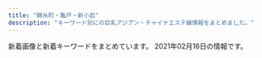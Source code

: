 ```yaml
---
title: "錦糸町・亀戸・新小岩"
description: "キーワード別にの巨乳アジアン・チャイナエステ嬢情報をまとめました。"
---
```


新着画像と新着キーワードをまとめています。
2021年02月16日の情報です。

<DmmAffiliateIns />
<KeywordTable
  shops={
    [
    {
        "station": "JR\u4e80\u6238\u99c5\u6771\u53e3",
        "url": "http://miyabi-aroma.xyz/",
        "name": "\u685c",
        "img_links": [
            "http://miyabi-aroma.xyz/images/nav/nav-job.jpg",
            "http://miyabi-aroma.xyz/images/staff/3/kiki.jpg",
            "http://miyabi-aroma.xyz/images/staff/3/ami2.jpg",
            "http://miyabi-aroma.xyz/images/3/2.jpg",
            "http://miyabi-aroma.xyz/images/staff/3/yaya2.jpg",
            "http://miyabi-aroma.xyz/images/shishu/se1.jpg",
            "http://miyabi-aroma.xyz/images/staff/3/rina2.jpg",
            "http://miyabi-aroma.xyz/images/nav/nav-sys.jpg",
            "http://miyabi-aroma.xyz/images/staff/3/rina.jpg",
            "http://miyabi-aroma.xyz/images/index-rose_07.png",
            "http://miyabi-aroma.xyz/images/staff/3/ami.jpg",
            "http://miyabi-aroma.xyz/images/nav/nav-info.jpg",
            "http://miyabi-aroma.xyz/images/index-rose_13.png",
            "http://miyabi-aroma.xyz/images/index-rose_09.png",
            "http://miyabi-aroma.xyz/images/shishu/se2.jpg",
            "http://miyabi-aroma.xyz/images/index-rose_02.png",
            "http://miyabi-aroma.xyz/images/index-rose_04.png",
            "http://miyabi-aroma.xyz/images/staff/3/miya.jpg",
            "http://miyabi-aroma.xyz/images/nav/nav-staff.jpg",
            "http://miyabi-aroma.xyz/images/staff/3/yami.jpg",
            "http://miyabi-aroma.xyz/images/staff/3/kiki2.jpg",
            "http://miyabi-aroma.xyz/images/staff/3/miya2.jpg",
            "http://miyabi-aroma.xyz/images/11.png",
            "http://miyabi-aroma.xyz/images/1801706901.jpg",
            "http://miyabi-aroma.xyz/images/3/1.jpg",
            "http://miyabi-aroma.xyz/images/staff/3/yaya1.jpg"
        ],
        "keywords": {
            "C": 7
        }
    },
    {
        "url": "http://biwert.xyz/",
        "img_links": [
            "http://biwert.xyz/uploads/201003/1-2010031G3421X.jpg",
            "http://biwert.xyz/uploads/201003/1-2010031G432629.jpg",
            "http://biwert.xyz/templets/default/picture/head.jpg",
            "http://biwert.xyz/uploads/201006/1-2010061F032C0.jpg",
            "http://biwert.xyz/templets/default/picture/interior_t.jpg",
            "http://biwert.xyz/uploads/allimg/180620/1-1P620101640O8.png",
            "http://biwert.xyz/templets/default/picture/news.jpg",
            "http://biwert.xyz/uploads/201003/1-2010031G35C32.jpg",
            "http://biwert.xyz/uploads/180620/1-1P62010193X63.jpg",
            "http://biwert.xyz/uploads/201006/1-2010061A941445.jpg",
            "http://biwert.xyz/uploads/180620/1-1P62010154K00.png",
            "http://biwert.xyz/uploads/201007/1-20100G4464b26.jpg",
            "http://biwert.xyz/images/1-1P621101232H4.png",
            "http://biwert.xyz/uploads/180620/1-1P620101629244.png",
            "http://biwert.xyz/templets/default/picture/staff_t.jpg",
            "http://biwert.xyz/uploads/201003/1-2010031G415110.jpg",
            "http://biwert.xyz/uploads/allimg/180620/1-1P6201013133b.jpg",
            "http://biwert.xyz/uploads/201109/1-201109141105216.jpg",
            "http://biwert.xyz/templets/default/picture/rec1.png"
        ],
        "keywords": {
            "G": 9,
            "E": 18
        },
        "name": "\u4e00\u6642",
        "station": "JR\u5c0f\u5ca9\u99c5\u5317\u53e3"
    },
    {
        "name": "\u685c\u82b1",
        "img_links": [
            "http://yukinosakura.tyo.cm/images/room4.jpg",
            "http://yukinosakura.tyo.cm/images/room2.jpg",
            "http://yukinosakura.a2.webnavi.work/upload/sites/72/2020/04/2020040708052434.jpg",
            "http://yukinosakura.tyo.cm/images/s_shedule.jpg",
            "http://yukinosakura.tyo.cm/images/room1.jpg",
            "http://yukinosakura.tyo.cm/images/mobile.jpg",
            "http://yukinosakura.a2.webnavi.work/upload/sites/72/2020/04/2020040708052353.jpg",
            "http://yukinosakura.a2.webnavi.work/upload/sites/72/2020/04/2020040708052118.jpg",
            "http://yukinosakura.tyo.cm/images/room3.jpg",
            "http://yukinosakura.tyo.cm/images/s_staff.jpg",
            "http://yukinosakura.tyo.cm/images/top.jpg",
            "http://yukinosakura.a2.webnavi.work/upload/sites/72/2020/04/2020040708052241.jpg",
            "http://yukinosakura.a2.webnavi.work/upload/sites/72/2020/04/2020040708052456.jpg",
            "http://yukinosakura.tyo.cm/images/s_news.jpg"
        ],
        "keywords": {
            "83": 6,
            "C": 18,
            "86": 12,
            "85": 12,
            "D": 24
        },
        "station": "JR\u4e80\u6238\u99c5\u5317\u53e3",
        "url": "http://yukinosakura.tyo.cm/"
    },
    {
        "station": "JR\u9326\u7cf8\u753a\u99c5\u5317\u53e3",
        "url": "http://k-yorocobi.com/",
        "name": "\u3088\u308d\u3053\u3073",
        "keywords": {},
        "img_links": [
            "http://k-yorocobi.com/images/bar-interior.png",
            "http://k-yorocobi.com/images/c-top.png",
            "http://k-yorocobi.com/images/bar-pickup.png",
            "http://k-yorocobi.com/images/b-movie.png",
            "http://k-yorocobi.com/pic/pic1.jpg",
            "http://k-yorocobi.com/images/b-tel.png",
            "http://k-yorocobi.com/staff/s-tika.jpg",
            "http://k-yorocobi.com/images/c-staff.png",
            "http://k-yorocobi.com/staff/s-emi.jpg",
            "http://k-yorocobi.com/pic/pic4.jpg",
            "http://k-yorocobi.com/images/b-awaawa.png",
            "http://k-yorocobi.com/pic/pic3.jpg",
            "http://k-yorocobi.com/images/b-mobile.png",
            "http://k-yorocobi.com/images/bar-cam.png",
            "http://k-yorocobi.com/images/c-interior.png",
            "http://k-yorocobi.com/images/bar-news.png",
            "http://k-yorocobi.com/staff/s-rina.jpg",
            "http://k-yorocobi.com/images/bill.jpg",
            "http://k-yorocobi.com/images/bar-staff.png",
            "http://k-yorocobi.com/images/footer.png",
            "http://k-yorocobi.com/staff/s-yuyu.jpg",
            "http://k-yorocobi.com/pic/pic2.jpg"
        ]
    },
    {
        "name": "\u604b",
        "keywords": {
            "C": 7,
            "86": 1,
            "89": 1,
            "85": 3
        },
        "img_links": [
            "http://es-koibito.work/_src/18546847/img20180614190233601852.jpg",
            "http://es-koibito.work/_src/18546594/shift.jpg",
            "http://es-koibito.work/_src/18546575/wechatimg2726.jpg",
            "http://es-koibito.work/_src/37016944/wechatimg2726.jpg",
            "http://mosaic.heteml.jp/es-koibito.work/2.jpg",
            "http://mosaic.heteml.jp/es-koibito.work/3.jpg",
            "http://es-koibito.work/_src/18546585/sign.png",
            "http://es-koibito.work/_src/37017017/wechatimg2746.jpg",
            "http://es-koibito.work/_src/37018722/img20191113104249545960.jpg",
            "http://es-koibito.work/_src/18546604/staff12.jpg",
            "http://mosaic.heteml.jp/es-koibito.work/1.jpg",
            "http://mosaic.heteml.jp/es-koibito.work/5.jpg",
            "http://es-koibito.work/_src/18546853/mobile.png",
            "http://es-koibito.work/_src/18546543/sign.png",
            "http://es-koibito.work/_src/18546607/wechatimg2727.jpg",
            "http://es-koibito.work/_src/18546559/sign.png",
            "http://es-koibito.work/_src/18546567/sign.png",
            "http://es-koibito.work/_src/18546542/sign.png",
            "http://es-koibito.work/_src/18546593/shift.jpg",
            "http://es-koibito.work/_src/37889091/wechatimg2727.jpg",
            "http://es-koibito.work/_src/18546610/wechatimg5037.jpg",
            "http://es-koibito.work/_src/18546596/shift.jpg",
            "http://es-koibito.work/_src/37889089/wechatimg2746.jpg",
            "http://es-koibito.work/_src/47079081/7261563932146_.pic_hd.jpg",
            "http://mosaic.heteml.jp/es-koibito.work/4.jpg",
            "http://es-koibito.work/_src/47079082/wechatimg62.jpg",
            "http://es-koibito.work/_src/18546597/sign.png",
            "http://es-koibito.work/_src/47079079/7271563932147_.pic_hd.jpg",
            "http://es-koibito.work/_src/47079080/7281563932147_.pic_hd.jpg",
            "http://es-koibito.work/_src/18546552/staff12.jpg",
            "http://es-koibito.work/_src/18546595/shift.jpg",
            "http://es-koibito.work/_src/18546577/sign.png",
            "http://es-koibito.work/_src/47079078/7251563932146_.pic_hd.jpg"
        ],
        "url": "http://es-koibito.work/",
        "station": "JR\u9326\u7cf8\u753a\u99c5\u5357\u53e3"
    },
    {
        "img_links": [
            "https://kameido-massage.com/icon/twitter.png",
            "https://kameido-massage.com/room/room-l4.jpg",
            "https://kameido-massage.com/button/staff.png",
            "https://kameido-massage.com/2020/07/17/mika-s1.jpg",
            "https://kameido-massage.com/icon/yelp.png",
            "https://kameido-massage.com/images/footer-l.png",
            "https://kameido-massage.com/menu/staff.png",
            "https://kameido-massage.com/images/main-sp.jpg",
            "https://kameido-massage.com/room/room-l6.jpg",
            "https://kameido-massage.com/images/footer-r.png",
            "https://kameido-massage.com/2019/11/10/erika-s1.jpg",
            "https://kameido-massage.com/staff/nana-l1.jpg",
            "https://kameido-massage.com/2019/11/02/yuka-s1.jpg",
            "https://kameido-massage.com/staff/mimi-l1.jpg",
            "https://kameido-massage.com/staff/mirei-s1.jpg",
            "https://kameido-massage.com/images/clear.png",
            "https://kameido-massage.com/room/room-l2.jpg",
            "https://kameido-massage.com/room/room-l3.jpg",
            "https://kameido-massage.com/staff/yuka-s1.jpg",
            "https://kameido-massage.com/images/flower.png",
            "https://kameido-massage.com/button/blog.png",
            "https://kameido-massage.com/images/top2.jpg",
            "https://kameido-massage.com/staff/yuka-l1.jpg",
            "https://kameido-massage.com/icon/line.png",
            "https://kameido-massage.com/images/qrcode.png",
            "https://kameido-massage.com/staff/yuki-s1.jpg",
            "https://kameido-massage.com/menu/home.png",
            "https://kameido-massage.com/2019/10/29/yuri-s1.jpg",
            "https://kameido-massage.com/images/main-small.jpg",
            "https://kameido-massage.com/menu/blog.png",
            "https://kameido-massage.com/icon/facebook.png",
            "https://kameido-massage.com/images/top3.jpg",
            "https://kameido-massage.com/menu/info.png",
            "https://kameido-massage.com/staff/erika-l1.jpg",
            "https://kameido-massage.com/staff/erika-s1.jpg",
            "https://scdn.line-apps.com/n/line_add_friends/btn/ja.png",
            "https://kameido-massage.com/images/top1.jpg",
            "https://kameido-massage.com/staff/nana-s1.jpg",
            "https://kameido-massage.com/staff/mimi-s1.jpg",
            "https://kameido-massage.com/link/mens-esthe.png",
            "https://kameido-massage.com/staff/yuki-l1.jpg",
            "https://kameido-massage.com/room/room-l5.jpg",
            "https://kameido-massage.com/images/main-top.jpg",
            "https://kameido-massage.com/images/header3.png",
            "https://kameido-massage.com/2019/12/25/mika-s1.jpg",
            "https://kameido-massage.com/button/home.png",
            "https://kameido-massage.com/2020/05/15/kazumi-s1.jpg",
            "https://kameido-massage.com/2020/03/28/nana-s1.jpg",
            "https://kameido-massage.com/room/room-l1.jpg"
        ],
        "station": "JR\u4e80\u6238\u99c5\u5317\u53e3",
        "url": "https://kameido-massage.com/",
        "keywords": {},
        "name": "\u842c\u751f\u697c"
    },
    {
        "name": "\u7652\u3057\u306e\u6cc9",
        "keywords": {
            "\u30bb\u30af\u30b7\u30fc": 2
        },
        "img_links": [
            "https://iyashinoizumi.com/wp-content/uploads/2019/06/opening-e1560089346906-1024x314.png",
            "https://iyashinoizumi.com/wp-content/uploads/5AA02D30-2C43-42C1-BE02-48E5A5C27E91.jpeg",
            "https://iyashinoizumi.com/wp-content/uploads/7208DC4D-6E47-49CE-B1C0-3607E54E114B.jpeg",
            "https://iyashinoizumi.com/wp-content/uploads/2019/06/momoko1.jpg",
            "https://iyashinoizumi.com/wp-content/uploads/2019/06/2DD3549C-F937-441D-B0E3-E26520ACFABD-e1559410733851.jpeg",
            "https://iyashinoizumi.com/wp-content/uploads/0731EF09-7405-4B36-8468-B17A307EB894.jpeg",
            "https://iyashinoizumi.com/wp-content/uploads/0731EF09-7405-4B36-8468-B17A307EB894-e1579436226478.jpeg",
            "https://iyashinoizumi.com/wp-content/uploads/5AA02D30-2C43-42C1-BE02-48E5A5C27E91-226x300.jpeg",
            "https://iyashinoizumi.com/wp-content/uploads/9B89E764-B754-425D-A9AC-BB5566FA6AC4-270x300.jpeg",
            "https://iyashinoizumi.com/wp-content/uploads/0731EF09-7405-4B36-8468-B17A307EB894-197x300.jpeg",
            "https://iyashinoizumi.com/wp-content/uploads/2019/06/50CD669B-0FFA-4734-B898-EB3D53E95C21.jpeg",
            "https://iyashinoizumi.com/wp-content/uploads/2019/06/43D6BE9C-43F6-45C2-95E5-E775CE725D67.jpeg",
            "https://iyashinoizumi.com/wp-content/uploads/rin.jpg",
            "https://iyashinoizumi.com/wp-content/uploads/2019/06/5293C707-270F-4802-8168-1493DA07DDAE.jpeg",
            "https://iyashinoizumi.com/wp-content/uploads/2019/06/001.jpg",
            "https://iyashinoizumi.com/wp-content/uploads/7208DC4D-6E47-49CE-B1C0-3607E54E114B-210x300.jpeg",
            "https://iyashinoizumi.com/wp-content/uploads/9B89E764-B754-425D-A9AC-BB5566FA6AC4.jpeg"
        ],
        "station": "JR\u9326\u7cf8\u753a\u99c5\u5317\u53e3",
        "url": "https://iyashinoizumi.com/"
    },
    {
        "name": "\u7652\u3057\u306e\u68ee",
        "url": "http://iyasimori.jpest.net/",
        "keywords": {},
        "station": "\u9752\u7825\u99c5",
        "img_links": [
            "http://iyasimori.jpest.net/uploads//sites/37/2021/01/g5-150x150.jpg",
            "http://iyasimori.jpest.net/uploads//sites/37/2021/01/g5.jpg",
            "http://iyasimori.jpest.net/uploads//sites/37/2021/01/bj_03.jpg",
            "http://iyasimori.jpest.net/uploads//sites/37/2021/01/top.jpg",
            "http://iyasimori.jpest.net/uploads//sites/37/2021/01/g2-2-150x150.jpg",
            "http://iyasimori.jpest.net/uploads//sites/37/2021/01/a2.jpg",
            "http://iyasimori.jpest.net/uploads//sites/37/2021/01/tite-staff.jpg",
            "http://iyasimori.jpest.net/uploads//sites/37/2021/01/g1-3-150x150.jpg",
            "http://iyasimori.jpest.net/uploads//sites/37/2021/01/g4-150x150.jpg",
            "http://iyasimori.jpest.net/uploads//sites/37/2021/01/g2-2.jpg",
            "http://iyasimori.jpest.net/uploads//sites/37/2021/01/g4.jpg",
            "http://iyasimori.jpest.net/uploads//sites/37/2021/01/r5.jpg",
            "http://iyasimori.jpest.net/uploads//sites/37/2021/01/r3-1.jpg",
            "http://iyasimori.jpest.net/uploads//sites/37/2021/01/a.jpg",
            "http://iyasimori.jpest.net/uploads//sites/37/2021/01/r4-1.jpg",
            "http://iyasimori.jpest.net/uploads//sites/37/2021/01/r6.jpg",
            "http://iyasimori.jpest.net/uploads//sites/37/2021/01/g1-3.jpg",
            "http://iyasimori.jpest.net/uploads//sites/37/2021/01/mobile.png",
            "http://iyasimori.jpest.net/uploads//sites/37/2021/01/g3-2-150x150.jpg",
            "http://iyasimori.jpest.net/uploads//sites/37/2021/01/g3-2.jpg",
            "http://iyasimori.jpest.net/uploads//sites/37/2021/01/news01.png",
            "http://iyasimori.jpest.net/uploads//sites/37/2021/01/news03.png"
        ]
    },
    {
        "img_links": [
            "http://kinshicho-es.xyz/images/g41.jpg",
            "http://kinshicho-es.xyz/images/news-tit1.jpg",
            "http://kinshicho-es.xyz/images/b2.jpg",
            "http://kinshicho-es.xyz/images/left1_2_02.jpg",
            "http://kinshicho-es.xyz/images/g0.jpg",
            "http://kinshicho-es.xyz/images/r4.jpg",
            "http://kinshicho-es.xyz/images/g51.jpg",
            "http://kinshicho-es.xyz/images/r2.jpg",
            "http://kinshicho-es.xyz/images/b1.jpg",
            "http://kinshicho-es.xyz/images/r3.jpg",
            "http://kinshicho-es.xyz/images/g5.jpg",
            "http://kinshicho-es.xyz/images/g3.jpg",
            "http://kinshicho-es.xyz/images/g2.jpg",
            "http://kinshicho-es.xyz/images/r1.jpg",
            "http://kinshicho-es.xyz/images/top.jpg",
            "http://kinshicho-es.xyz/images/kanban.jpg",
            "http://kinshicho-es.xyz/images/top1.jpg"
        ],
        "keywords": {
            "C": 7
        },
        "name": "\u30b9\u30de\u30a4\u30eb",
        "url": "http://kinshicho-es.xyz/",
        "station": "JR\u9326\u7cf8\u753a\u99c5\u5317\u53e3"
    },
    {
        "station": "\u68ee\u4e0b\u99c5A4\u53e3",
        "img_links": [
            "http://ipidiw.com/relaxnomori/user_data/00000019.jpg",
            "http://ipidiw.com/relaxnomori/user_data/00000018.jpg",
            "http://ipidiw.com/relaxnomori/images/rem.jpg",
            "http://ipidiw.com/relaxnomori/images/news.jpg",
            "http://ipidiw.com/relaxnomori/images/mobile.jpg",
            "http://ipidiw.com/relaxnomori/images/interior.png",
            "http://ipidiw.com/relaxnomori/user_data/00000020.jpg",
            "http://ipidiw.com/relaxnomori/images/tp.png",
            "http://ipidiw.com/relaxnomori/images/interior_t.jpg",
            "http://ipidiw.com/relaxnomori/user_data/00000017.jpg",
            "http://ipidiw.com/relaxnomori/images/tt.jpg",
            "http://ipidiw.com/relaxnomori/images/staff_t.jpg"
        ],
        "name": "\u30ea\u30e9\u30c3\u30af\u30b9\u306e\u68ee",
        "url": "http://ipidiw.com/relaxnomori/",
        "keywords": {
            "93": 1,
            "90": 2,
            "86": 1
        }
    },
    {
        "img_links": [
            "http://nanaesute.pw/images/flash.jpg",
            "http://nanaesute.pw/images/top_bn1.jpg",
            "http://nanaesute.pw/images/top.png",
            "http://nanaesute.pw/images/g1.jpg",
            "http://nanaesute.pw/images/side3.png",
            "http://nanaesute.pw/images/g3.jpg",
            "http://nanaesute.pw/images/top_bn2.jpg",
            "http://nanaesute.pw/images/flash1.jpg"
        ],
        "url": "http://nanaesute.pw/",
        "name": "\u306a\u306a",
        "station": "JR\u9326\u7cf8\u753a\u99c5",
        "keywords": {
            "C": 7
        }
    },
    {
        "url": "http://www.es-royal.click/",
        "station": "\u4eac\u6210\u7acb\u77f3\u99c5\u5317\u53e3",
        "keywords": {},
        "name": "\u5e78\u305b",
        "img_links": [
            "http://www.es-royal.click/images/main_footer.jpg",
            "http://www.es-royal.click/images/int2.png",
            "http://www.es-royal.click/images/s1.png",
            "http://www.es-royal.click/images/news.png",
            "http://www.es-royal.click/images/mobile.jpg",
            "http://www.es-royal.click/images/sys1.png",
            "http://www.es-royal.click/img/emi1.jpg",
            "http://www.es-royal.click/images/1.jpg",
            "http://www.es-royal.click/img/miyuki1.jpg",
            "http://www.es-royal.click/images/int1.png",
            "http://www.es-royal.click/images/7.jpg",
            "http://www.es-royal.click/images/8.jpg",
            "http://www.es-royal.click/images/staff_t.jpg",
            "http://www.es-royal.click/img/mimi1.jpg",
            "http://www.es-royal.click/images/b3.jpg",
            "http://www.es-royal.click/images/head.jpg",
            "http://www.es-royal.click/images/9.jpg",
            "http://www.es-royal.click/images/ta.jpg",
            "http://www.es-royal.click/images/5.jpg",
            "http://www.es-royal.click/images/interior_t.jpg",
            "http://www.es-royal.click/img/ego1.jpg",
            "http://www.es-royal.click/img/aya1.jpg",
            "http://www.es-royal.click/images/6.jpg",
            "http://www.es-royal.click/images/b1.jpg",
            "http://www.es-royal.click/img/momo1.jpg",
            "http://www.es-royal.click/img/momo2.jpg",
            "http://www.es-royal.click/images/4.jpg",
            "http://www.es-royal.click/images/b2.jpg",
            "http://www.es-royal.click/images/main_top.jpg",
            "http://www.es-royal.click/img/nana1.jpg"
        ]
    },
    {
        "station": "JR\u5c0f\u5ca9\u99c5\u5357\u53e3",
        "keywords": {
            "\u30bb\u30af\u30b7\u30fc": 1,
            "C": 13
        },
        "name": "\u30d1\u30bf\u30e4",
        "url": "http://thaipataya.chm.jp/",
        "img_links": [
            "https://chm.jp/domains1/thaipataya/myimg/imgcom37839_sp.jpg",
            "https://chm.jp/domains1/thaipataya/myimg/imgcom37656_sp.jpg",
            "https://chm.jp/domains1/thaipataya/myimg/imgcom37669_sp.jpg",
            "https://chm.jp/domains1/thaipataya/myimg/imgcom36580_sp.jpg",
            "https://chm.jp/domains1/thaipataya/myimg/imgcom37662_sp.png",
            "https://chm.jp/domains1/thaipataya/myimg/imgcom37667_sp.png",
            "https://chm.jp/domains1/thaipataya/myimg/imgcom37727_sp.png",
            "https://chm.jp/domains1/thaipataya/myimg/imgcom37067_sp.png",
            "https://chm.jp/domains1/thaipataya/myimg/imgcom37833_sp.jpg",
            "https://chm.jp/domains1/thaipataya/myimg/imgcom36635_sp.jpg",
            "https://chm.jp/domains1/thaipataya/myimg/imgcom37653_sp.jpg",
            "https://chm.jp/domains1/thaipataya/myimg/imgcom37913_sp.jpg",
            "https://chm.jp/domains1/thaipataya/myimg/imgcom36579_sp.jpg",
            "https://chm.jp/domains1/thaipataya/myimg/imgcom37177_sp.png",
            "https://chm.jp/domains1/thaipataya/myimg/imgcom36581_sp.jpg",
            "https://chm.jp/domains1/thaipataya/myimg/imgcom37740_sp.png",
            "https://chm.jp/domains1/thaipataya/myimg/imgcom37068_sp.png",
            "https://chm.jp/domains1/thaipataya/myimg/imgcom37734_sp.png",
            "https://chm.jp/domains1/thaipataya/myimg/imgcom37736_sp.png",
            "https://chm.jp/domains1/thaipataya/myimg/imgcom36566_sp.png",
            "https://chm.jp/domains1/thaipataya/myimg/imgcom37172_sp.png",
            "https://chm.jp/domains1/thaipataya/myimg/imgcom36565_sp.jpg",
            "https://chm.jp/domains1/thaipataya/myimg/imgcom37664_sp.png",
            "https://chm.jp/domains1/thaipataya/myimg/imgcom37659_sp.png",
            "https://chm.jp/domains1/thaipataya/myimg/imgcom37914_sp.jpg",
            "https://chm.jp/domains1/thaipataya/myimg/imgcom37661_sp.png",
            "https://chm.jp/domains1/thaipataya/myimg/imgcom36636_sp.jpg",
            "https://chm.jp/domains1/thaipataya/myimg/imgcom37737_sp.png",
            "https://chm.jp/domains1/thaipataya/myimg/imgcom37660_sp.png",
            "https://chm.jp/domains1/thaipataya/myimg/imgcom37834_sp.jpg",
            "https://chm.jp/domains1/thaipataya/myimg/imgcom37789_sp.png",
            "https://chm.jp/domains1/thaipataya/myimg/imgcom36578_sp.jpg",
            "https://chm.jp/domains1/thaipataya/myimg/imgcom36567_sp.jpg",
            "https://chm.jp/domains1/thaipataya/myimg/imgcom37739_sp.png",
            "https://chm.jp/domains1/thaipataya/myimg/imgcom37915_sp.jpg",
            "https://chm.jp/domains1/thaipataya/myimg/imgcom37725_sp.png",
            "https://chm.jp/domains1/thaipataya/myimg/imgcom36605_sp.jpg",
            "https://chm.jp/domains1/thaipataya/myimg/imgcom36614_sp.jpg",
            "https://chm.jp/domains1/thaipataya/myimg/imgcom37733_sp.png",
            "https://chm.jp/domains1/thaipataya/myimg/imgcom36618_sp.png",
            "https://chm.jp/domains1/thaipataya/myimg/imgcom37356_sp.jpg",
            "https://chm.jp/domains1/thaipataya/myimg/imgcom37654_sp.jpg",
            "https://chm.jp/domains1/thaipataya/myimg/imgcom37360_sp.jpg",
            "https://chm.jp/domains1/thaipataya/myimg/imgcom37359_sp.jpg",
            "https://chm.jp/domains1/thaipataya/myimg/imgcom37668_sp.png",
            "https://chm.jp/domains1/thaipataya/myimg/imgcom37657_sp.jpg",
            "https://chm.jp/domains1/thaipataya/myimg/imgcom36577_sp.jpg",
            "https://chm.jp/domains1/thaipataya/myimg/imgcom37732_sp.png",
            "https://chm.jp/domains1/thaipataya/myimg/imgcom37362_sp.png",
            "https://chm.jp/domains1/thaipataya/myimg/imgcom37729_sp.png",
            "https://chm.jp/domains1/thaipataya/myimg/imgcom37916_sp.jpg",
            "https://chm.jp/sozai/0_4999/bn122_sp.png",
            "https://chm.jp/domains1/thaipataya/myimg/imgcom36582_sp.jpg",
            "https://chm.jp/domains1/thaipataya/myimg/imgcom36615_sp.png",
            "https://chm.jp/domains1/thaipataya/myimg/imgcom37731_sp.png",
            "https://chm.jp/domains1/thaipataya/myimg/imgcom37357_sp.jpg",
            "https://chm.jp/domains1/thaipataya/myimg/imgcom37840_sp.jpg",
            "https://chm.jp/domains1/thaipataya/myimg/imgcom37355_sp.jpg",
            "https://chm.jp/domains1/thaipataya/myimg/imgcom37728_sp.png",
            "https://chm.jp/domains1/thaipataya/myimg/imgcom37841_sp.jpg",
            "https://chm.jp/domains1/thaipataya/myimg/imgcom37710_sp.jpg",
            "https://chm.jp/domains1/thaipataya/myimg/imgcom37726_sp.png",
            "https://chm.jp/sozai/0_4999/bn112_sp.png",
            "https://chm.jp/domains1/thaipataya/myimg/imgcom36606_sp.jpg",
            "https://chm.jp/domains1/thaipataya/myimg/imgcom36607_sp.jpg",
            "https://chm.jp/domains1/thaipataya/myimg/imgcom37361_sp.png",
            "https://chm.jp/domains1/thaipataya/myimg/imgcom36613_sp.jpg",
            "https://chm.jp/domains1/thaipataya/myimg/imgcom37663_sp.jpg",
            "https://chm.jp/domains1/thaipataya/myimg/imgcom37358_sp.jpg",
            "https://chm.jp/domains1/thaipataya/myimg/slideimg36562_sp.jpg",
            "https://chm.jp/domains1/thaipataya/myimg/slideimg36560_sp.jpg",
            "https://chm.jp/domains1/thaipataya/myimg/imgcom37738_sp.png",
            "https://chm.jp/domains1/thaipataya/myimg/slideimg36561_sp.jpg",
            "http://chm.jp/img/linebutton_82x20.png",
            "https://chm.jp/domains1/thaipataya/myimg/imgcom37174_sp.png",
            "https://chm.jp/domains1/thaipataya/myimg/imgcom36634_sp.jpg",
            "https://chm.jp/domains1/thaipataya/myimg/imgcom36604_sp.jpg",
            "https://chm.jp/domains1/thaipataya/myimg/imgcom37666_sp.jpg",
            "https://chm.jp/domains1/thaipataya/myimg/imgcom37658_sp.png",
            "https://chm.jp/domains1/thaipataya/myimg/imgcom37730_sp.png",
            "https://chm.jp/domains1/thaipataya/myimg/imgcom37655_sp.jpg",
            "https://chm.jp/domains1/thaipataya/myimg/imgcom36619_sp.jpg",
            "https://chm.jp/domains1/thaipataya/myimg/imgcom36603_sp.png",
            "https://chm.jp/domains1/thaipataya/myimg/imgcom37665_sp.jpg",
            "https://chm.jp/domains1/thaipataya/myimg/imgcom36633_sp.jpg"
        ]
    },
    {
        "name": "\u604b\u4eba",
        "img_links": [
            "http://kameido.info/images/1.jpg",
            "http://kameido.info/images/r1.jpg",
            "http://kameido.info/images/r2.jpg",
            "http://kameido.info/images/r3.jpg",
            "http://kameido.info/images/r4.jpg",
            "http://kameido.info/images/5.jpg",
            "http://kameido.info/images/g0.jpg",
            "http://kameido.info/images/new1.jpg",
            "http://kameido.info/images/top.jpg",
            "http://kameido.info/images/6.jpg",
            "http://kameido.info/images/4.jpg",
            "http://kameido.info/images/mobile.png",
            "http://kameido.info/images/2.jpg",
            "http://kameido.info/images/3.jpg"
        ],
        "keywords": {
            "C": 15
        },
        "url": "http://kameido.info/",
        "station": "JR\u4e80\u6238\u99c5\u5317\u53e3"
    },
    {
        "station": "JR\u4e80\u6238\u99c5\u6771\u53e3",
        "name": "Mirage\uff5e\u30df\u30e9\u30fc\u30b8\u30e5\uff5e",
        "url": "http://mirage.sweet-relaxation.com/",
        "img_links": [
            "http://mirage.sweet-relaxation.com/img/cast/olive-02.jpg",
            "http://mirage.sweet-relaxation.com/img/cast/nanar-02.jpg",
            "http://mirage.sweet-relaxation.com/img/cast/eri-02.jpg",
            "http://mirage.sweet-relaxation.com/img/cast/yaya-03.jpg",
            "http://mirage.sweet-relaxation.com/img/interior/corridor-1.jpg",
            "http://mirage.sweet-relaxation.com/img/cast/ran-02.jpg",
            "http://mirage.sweet-relaxation.com/img/cast/eri-01.jpg",
            "http://mirage.sweet-relaxation.com/img/cast/yumi-02.jpg",
            "http://mirage.sweet-relaxation.com/img/cast/olive-01.jpg",
            "http://mirage.sweet-relaxation.com/img/cast/nina-02.jpg",
            "http://mirage.sweet-relaxation.com/img/cast/nanar-01.jpg",
            "http://mirage.sweet-relaxation.com/img/cast/yaya-02.jpg",
            "http://mirage.sweet-relaxation.com/img/cast/miya-02.jpg",
            "http://mirage.sweet-relaxation.com/img/cast/key-02.jpg",
            "http://mirage.sweet-relaxation.com/img/cast/yumi-01.jpg",
            "http://mirage.sweet-relaxation.com/img/cast/nina-03.jpg",
            "http://mirage.sweet-relaxation.com/img/cast/ran-03.jpg",
            "http://mirage.sweet-relaxation.com/img/cast/key-03.jpg",
            "http://mirage.sweet-relaxation.com/img/cast/ran-01.jpg",
            "http://mirage.sweet-relaxation.com/img/cast/key-01.jpg",
            "http://mirage.sweet-relaxation.com/img/cast/olive-03.jpg",
            "http://mirage.sweet-relaxation.com/img/cast/nanar-03.jpg",
            "http://mirage.sweet-relaxation.com/img/cast/eri-03.jpg",
            "http://mirage.sweet-relaxation.com/img/cast/miya-01.jpg",
            "http://mirage.sweet-relaxation.com/img/cast/nina-01.jpg",
            "http://mirage.sweet-relaxation.com/img/cast/yaya-01.jpg",
            "http://mirage.sweet-relaxation.com/img/cast/yumi-03.jpg",
            "http://mirage.sweet-relaxation.com/img/cast/miya-03.jpg"
        ],
        "keywords": {}
    },
    {
        "station": "JR\u5c0f\u5ca9\u99c5\u5317\u53e3",
        "img_links": [
            "http://aria.tokyo-relaxtime.asia/img/cast/miki-02.jpg",
            "http://aria.tokyo-relaxtime.asia/img/interior/lobby-1.jpg",
            "http://aria.tokyo-relaxtime.asia/img/cast/miki-01.jpg",
            "http://aria.tokyo-relaxtime.asia/img/cast/miki-04.jpg",
            "http://aria.tokyo-relaxtime.asia/img/cast/coco-01.jpg",
            "http://aria.tokyo-relaxtime.asia/img/slick/st-5.jpg",
            "http://aria.tokyo-relaxtime.asia/img/cast/risa-02.jpg",
            "http://aria.tokyo-relaxtime.asia/img/cast/apple-01.jpg",
            "http://aria.tokyo-relaxtime.asia/img/cast/coco-02.jpg",
            "http://aria.tokyo-relaxtime.asia/img/cast/aya-04.jpg",
            "http://aria.tokyo-relaxtime.asia/img/cast/aya-02.jpg",
            "http://aria.tokyo-relaxtime.asia/img/cast/aya-03.jpg",
            "http://aria.tokyo-relaxtime.asia/img/cast/yaya-04.jpg",
            "http://aria.tokyo-relaxtime.asia/img/cast/rina-02.jpg",
            "http://aria.tokyo-relaxtime.asia/img/cast/yuri-01.jpg",
            "http://aria.tokyo-relaxtime.asia/img/cast/aya-01.jpg",
            "http://aria.tokyo-relaxtime.asia/img/cast/rina-03.jpg",
            "http://aria.tokyo-relaxtime.asia/img/slick/st-3.jpg",
            "http://aria.tokyo-relaxtime.asia/img/interior/corridor-1.jpg",
            "http://aria.tokyo-relaxtime.asia/img/cast/yaya-01.jpg",
            "http://aria.tokyo-relaxtime.asia/img/cast/nana-01.jpg",
            "http://aria.tokyo-relaxtime.asia/img/slick/st-4.jpg",
            "http://aria.tokyo-relaxtime.asia/img/slick/st-1.jpg",
            "http://aria.tokyo-relaxtime.asia/img/cast/yumi-01.jpg",
            "http://aria.tokyo-relaxtime.asia/img/cast/yaya-03.jpg",
            "http://aria.tokyo-relaxtime.asia/img/cast/yuri-04.jpg",
            "http://aria.tokyo-relaxtime.asia/img/cast/apple-04.jpg",
            "http://aria.tokyo-relaxtime.asia/img/slick/st-2.jpg",
            "http://aria.tokyo-relaxtime.asia/img/cast/risa-01.jpg",
            "http://aria.tokyo-relaxtime.asia/img/cast/yumi-02.jpg",
            "http://aria.tokyo-relaxtime.asia/img/cast/apple-02.jpg",
            "http://aria.tokyo-relaxtime.asia/img/cast/rina-04.jpg",
            "http://aria.tokyo-relaxtime.asia/img/cast/nana-03.jpg",
            "http://aria.tokyo-relaxtime.asia/img/cast/yumi-04.jpg",
            "http://aria.tokyo-relaxtime.asia/img/cast/coco-04.jpg",
            "http://aria.tokyo-relaxtime.asia/img/cast/aki-04.jpg",
            "http://aria.tokyo-relaxtime.asia/img/cast/risa-03.jpg",
            "http://aria.tokyo-relaxtime.asia/img/cast/aki-03.jpg",
            "http://aria.tokyo-relaxtime.asia/img/cast/risa-04.jpg",
            "http://aria.tokyo-relaxtime.asia/img/cast/aki-01.jpg",
            "http://aria.tokyo-relaxtime.asia/img/cast/yaya-02.jpg",
            "http://aria.tokyo-relaxtime.asia/img/cast/coco-03.jpg",
            "http://aria.tokyo-relaxtime.asia/img/cast/yuri-03.jpg",
            "http://aria.tokyo-relaxtime.asia/img/cast/yumi-03.jpg",
            "http://aria.tokyo-relaxtime.asia/img/cast/nana-02.jpg",
            "http://aria.tokyo-relaxtime.asia/img/cast/nana-04.jpg",
            "http://aria.tokyo-relaxtime.asia/img/cast/apple-03.jpg",
            "http://aria.tokyo-relaxtime.asia/img/cast/rina-01.jpg",
            "http://aria.tokyo-relaxtime.asia/img/cast/aki-02.jpg",
            "http://aria.tokyo-relaxtime.asia/img/cast/miki-03.jpg"
        ],
        "url": "http://aria.tokyo-relaxtime.asia/",
        "keywords": {},
        "name": "Aria\uff5e\u30a2\u30ea\u30a2\uff5e"
    },
    {
        "name": "Cherry",
        "img_links": [
            "http://dccompanyqoo10.cafe24.com/tiffany/images/common/header.png",
            "http://dccompanyqoo10.cafe24.com/tiffany/images/store/store.png",
            "http://dccompanyqoo10.cafe24.com/tiffany/images/top/store_bg.png"
        ],
        "url": "http://cherry-esthe.com/",
        "station": "JR\u9326\u7cf8\u753a\u99c5\u5357\u53e3",
        "keywords": {}
    },
    {
        "keywords": {
            "H": 2,
            "85": 4,
            "86": 2,
            "89": 6,
            "C": 12,
            "84": 2,
            "98": 2,
            "D": 4
        },
        "img_links": [
            "http://www.o-miyabi.com/images/upload/thumb/6fceb6aef71115ac.jpg",
            "http://www.o-miyabi.com/images/movie_09.jpg",
            "http://www.o-miyabi.com/s/images/iphone.png",
            "http://www.o-miyabi.com/s/images/slider/1.jpg",
            "http://www.o-miyabi.com/s/image/nav_top.png",
            "http://www.o-miyabi.com/s/images/service_01.png",
            "http://www.o-miyabi.com/images/index_02.jpg",
            "http://www.o-miyabi.com/girl/01.jpg",
            "http://www.o-miyabi.com/s/images/tel.png",
            "http://www.o-miyabi.com/images/upload/thumb/e12bb065f2380463.jpg",
            "http://www.o-miyabi.com/images/upload/thumb/928147996b3538a2.jpg",
            "http://www.o-miyabi.com/images/upload/thumb/301c9a35b11a384f.jpg",
            "http://www.o-miyabi.com/images/rec.jpg",
            "http://www.o-miyabi.com/s/uploads/04.jpg",
            "http://www.o-miyabi.com/images/index_05.jpg",
            "http://www.o-miyabi.com/images/index_01.jpg",
            "http://www.o-miyabi.com/images/index_09.jpg",
            "http://www.o-miyabi.com/s/images/slider/next.png",
            "http://www.o-miyabi.com/s/uploads/06.jpg",
            "http://www.o-miyabi.com/s/images/service_03.png",
            "http://www.o-miyabi.com/images/index_04.jpg",
            "http://www.o-miyabi.com/images/index_07.jpg",
            "http://www.o-miyabi.com/images/info_02.jpg",
            "http://www.o-miyabi.com/images/index_10.jpg",
            "http://www.o-miyabi.com/s/image/nav_cast.png",
            "http://www.o-miyabi.com/images/rec_09.jpg",
            "http://www.o-miyabi.com/s/images/slider/prev.png",
            "http://www.o-miyabi.com/s/images/okubokomachi.jpg",
            "http://www.o-miyabi.com/images/index_03.jpg",
            "http://www.o-miyabi.com/s/images/t2.jpg",
            "http://www.o-miyabi.com/s/uploads/03.jpg",
            "http://www.o-miyabi.com/s/image/nav_topics.png",
            "http://www.o-miyabi.com/images/upload/thumb/1a8371be7358f1df.jpg",
            "http://www.o-miyabi.com/s/images/slider/3.jpg",
            "http://www.o-miyabi.com/s/uploads/07.jpg",
            "http://www.o-miyabi.com/s/images/top_2.jpg",
            "http://www.o-miyabi.com/s/images/service_07.png",
            "http://www.o-miyabi.com/s/image/nav_manga.png",
            "http://www.o-miyabi.com/images/info_09.jpg",
            "http://www.o-miyabi.com/s/images/t1.jpg",
            "http://www.o-miyabi.com/images/upload/thumb/04d21d82d11bc049.jpg",
            "http://www.o-miyabi.com/images/upload/thumb/db15ea2226867103.jpg",
            "http://www.o-miyabi.com/images/upload/thumb/51d074f8f9cdb905.jpg",
            "http://www.o-miyabi.com/s/image/nav_sys.png",
            "http://www.o-miyabi.com/images/info.jpg",
            "http://www.o-miyabi.com/images/index_18.jpg",
            "http://www.o-miyabi.com/s/images/t3.jpg",
            "http://www.o-miyabi.com/images/upload/thumb/7713de024ddc43e7.jpg",
            "http://www.o-miyabi.com/s/uploads/08.jpg",
            "http://www.o-miyabi.com/images/index_06.jpg",
            "http://www.o-miyabi.com/images/index_13.jpg",
            "http://www.o-miyabi.com/images/index_19.jpg",
            "http://www.o-miyabi.com/images/upload/thumb/72ffa1fb925d394b.jpg",
            "http://www.o-miyabi.com/images/upload/thumb/57af63e7ff71466b.jpg",
            "http://www.o-miyabi.com/images/upload/thumb/0dc07af1006255fa.jpg",
            "http://www.o-miyabi.com/s/image/nav_hotel.png",
            "http://www.o-miyabi.com/images/staff_09.jpg",
            "http://www.o-miyabi.com/s/images/pc.png",
            "http://www.o-miyabi.com/s/images/slider/2.jpg",
            "http://www.o-miyabi.com/s/uploads/02.jpg",
            "http://www.o-miyabi.com/images/index_16.jpg",
            "http://www.o-miyabi.com/images/upload/thumb/0981f77ac0a1e07f.jpg",
            "http://www.o-miyabi.com/images/index_14.jpg",
            "http://www.o-miyabi.com/s/uploads/01.jpg",
            "http://www.o-miyabi.com/images/upload/thumb/6d7987cae648e809.jpg"
        ],
        "url": "http://www.o-miyabi.com/",
        "name": "\u96c5\u82b3",
        "station": "JR\u65b0\u5c0f\u5ca9\u99c5\u5357\u53e3"
    },
    {
        "name": "\u3082\u307f\u3058",
        "station": "JR\u65b0\u5c0f\u5ca9\u99c5\u5317\u53e3",
        "img_links": [
            "http://momiji.me-es.com/girl/011.jpg",
            "http://momiji.me-es.com/girl/05.jpg",
            "http://momiji.me-es.com/girl/019.jpg",
            "http://momiji.me-es.com/images/info.png",
            "http://momiji.me-es.com/images/01.jpg",
            "http://momiji.me-es.com/girl/016.jpg",
            "http://momiji.me-es.com/girl/014.jpg",
            "http://momiji.me-es.com/images/index_05.jpg",
            "http://momiji.me-es.com/girl/02.jpg",
            "http://momiji.me-es.com/girl/010.jpg",
            "http://momiji.me-es.com/images/assecc.jpg",
            "http://momiji.me-es.com/girl/08.jpg",
            "http://momiji.me-es.com/girl/07.jpg",
            "http://momiji.me-es.com/girl/010a.jpg",
            "http://momiji.me-es.com/images/index_07.jpg",
            "http://momiji.me-es.com/girl/01.jpg",
            "http://momiji.me-es.com/images/index_01.jpg",
            "http://momiji.me-es.com/images/index_08.jpg",
            "http://momiji.me-es.com/images/index_06.jpg",
            "http://momiji.me-es.com/girl/07a.jpg",
            "http://momiji.me-es.com/images/index_13.jpg",
            "http://momiji.me-es.com/girl/018.jpg",
            "http://momiji.me-es.com/girl/06.jpg",
            "http://momiji.me-es.com/images/index_09.jpg",
            "http://momiji.me-es.com/girl/012.jpg",
            "http://momiji.me-es.com/images/info.jpg",
            "http://momiji.me-es.com/girl/015a.jpg",
            "http://momiji.me-es.com/girl/014a.jpg",
            "http://momiji.me-es.com/images/index_03.jpg",
            "http://momiji.me-es.com/girl/017.jpg",
            "http://momiji.me-es.com/images/index_04.jpg",
            "http://momiji.me-es.com/girl/04.jpg",
            "http://momiji.me-es.com/images/index_14.jpg",
            "http://momiji.me-es.com/images/staff.png",
            "http://momiji.me-es.com/girl/015.jpg",
            "http://momiji.me-es.com/images/index_12.jpg",
            "http://momiji.me-es.com/girl/016a.jpg",
            "http://momiji.me-es.com/girl/08a.jpg",
            "http://momiji.me-es.com/girl/05a.jpg",
            "http://momiji.me-es.com/girl/00.jpg",
            "http://momiji.me-es.com/girl/06a.jpg",
            "http://momiji.me-es.com/girl/03.jpg",
            "http://momiji.me-es.com/girl/011a.jpg",
            "http://momiji.me-es.com/girl/013.jpg",
            "http://momiji.me-es.com/girl/09.jpg",
            "http://momiji.me-es.com/images/02.jpg"
        ],
        "keywords": {
            "86": 6,
            "89": 10,
            "87": 6,
            "C": 6,
            "84": 2,
            "90": 2,
            "E": 8,
            "D": 10,
            "88": 6,
            "85": 4,
            "83": 2
        },
        "url": "http://momiji.me-es.com/"
    },
    {
        "name": "\u5343\u693f",
        "station": "JR\u4e80\u6238\u99c5\u6771\u53e3",
        "url": "http://sentsubaki.asia/",
        "keywords": {},
        "img_links": [
            "http://sentsubaki.asia/img/cast/yuyu-01.jpg",
            "http://sentsubaki.asia/img/cast/yumi-03.jpg",
            "http://sentsubaki.asia/img/cast/miki-01.jpg",
            "http://sentsubaki.asia/img/cast/you-04.jpg",
            "http://sentsubaki.asia/img/cast/nina-04.jpg",
            "http://sentsubaki.asia/img/interior/lobby-2.jpg",
            "http://sentsubaki.asia/img/btn_cast.png",
            "http://sentsubaki.asia/img/cast/you-01.jpg",
            "http://sentsubaki.asia/img/cast/aya-01.jpg",
            "http://sentsubaki.asia/img/cast/miki-04.jpg",
            "http://sentsubaki.asia/img/cast/aya-04.jpg",
            "http://sentsubaki.asia/img/cast/you-03.jpg",
            "http://sentsubaki.asia/img/btn_interior.png",
            "http://sentsubaki.asia/img/head_tel.png",
            "http://sentsubaki.asia/img/coupon_special.png",
            "http://sentsubaki.asia/img/cast/yuyu-04.jpg",
            "http://sentsubaki.asia/img/head_time.png",
            "http://sentsubaki.asia/img/cast/miki-02.jpg",
            "http://sentsubaki.asia/img/cast/miki-03.jpg",
            "http://sentsubaki.asia/img/cast/aya-03.jpg",
            "http://sentsubaki.asia/img/btn_top.png",
            "http://sentsubaki.asia/img/cast/yumi-02.jpg",
            "http://sentsubaki.asia/img/cast/nina-03.jpg",
            "http://sentsubaki.asia/img/cast/yumi-04.jpg",
            "http://sentsubaki.asia/img/btn_twitter.png",
            "http://sentsubaki.asia/img/cast/yuyu-02.jpg",
            "http://sentsubaki.asia/img/cast/you-02.jpg",
            "http://sentsubaki.asia/img/interior/lobby-1.jpg"
        ]
    },
    {
        "keywords": {},
        "station": "JR\u65b0\u5c0f\u5ca9\u99c5\u5357\u53e3",
        "name": "Piano",
        "img_links": [
            "https://piano.sweet-relaxation.com/img/cast/nico-02.jpg",
            "https://piano.sweet-relaxation.com/img/cast/ai-01.jpg",
            "https://piano.sweet-relaxation.com/img/cast/coco-04.jpg",
            "https://piano.sweet-relaxation.com/img/cast/lili-04.jpg",
            "https://piano.sweet-relaxation.com/img/cast/coco-02.jpg",
            "https://piano.sweet-relaxation.com/img/cast/luna-03.jpg",
            "https://piano.sweet-relaxation.com/img/cast/nico-04.jpg",
            "https://piano.sweet-relaxation.com/img/cast/miky-03.jpg",
            "https://piano.sweet-relaxation.com/img/cast/coco-01.jpg",
            "https://piano.sweet-relaxation.com/img/cast/nico-03.jpg",
            "https://piano.sweet-relaxation.com/img/slick/sl-2.jpg",
            "https://piano.sweet-relaxation.com/img/cast/aye-01.jpg",
            "https://piano.sweet-relaxation.com/img/cast/aini-01.jpg",
            "https://piano.sweet-relaxation.com/img/cast/miya-03.jpg",
            "https://piano.sweet-relaxation.com/img/cast/nana-04.jpg",
            "https://piano.sweet-relaxation.com/img/slick/sl-6.jpg",
            "https://piano.sweet-relaxation.com/img/cast/ebi-02.jpg",
            "https://piano.sweet-relaxation.com/img/cast/aye-02.jpg",
            "https://piano.sweet-relaxation.com/img/cast/nana-01.jpg",
            "https://piano.sweet-relaxation.com/img/cast/lili-03.jpg",
            "https://piano.sweet-relaxation.com/img/cast/aini-02.jpg",
            "https://piano.sweet-relaxation.com/img/cast/ai-04.jpg",
            "https://piano.sweet-relaxation.com/img/cast/nico-01.jpg",
            "https://piano.sweet-relaxation.com/img/cast/coco-03.jpg",
            "https://piano.sweet-relaxation.com/img/cast/aki-03.jpg",
            "https://piano.sweet-relaxation.com/img/slick/sl-3.jpg",
            "https://piano.sweet-relaxation.com/img/cast/miya-01.jpg",
            "https://piano.sweet-relaxation.com/img/cast/lili-02.jpg",
            "https://piano.sweet-relaxation.com/img/cast/ebi-01.jpg",
            "https://piano.sweet-relaxation.com/img/cast/ai-03.jpg",
            "https://piano.sweet-relaxation.com/img/cast/luna-04.jpg",
            "https://piano.sweet-relaxation.com/img/cast/aini-03.jpg",
            "https://piano.sweet-relaxation.com/img/cast/miky-02.jpg",
            "https://piano.sweet-relaxation.com/img/cast/lili-01.jpg",
            "https://piano.sweet-relaxation.com/img/cast/aki-01.jpg",
            "https://piano.sweet-relaxation.com/img/cast/aye-03.jpg",
            "https://piano.sweet-relaxation.com/img/cast/ai-02.jpg",
            "https://piano.sweet-relaxation.com/img/cast/aki-04.jpg",
            "https://piano.sweet-relaxation.com/img/cast/aki-02.jpg",
            "https://piano.sweet-relaxation.com/img/slick/sl-5.jpg",
            "https://piano.sweet-relaxation.com/img/cast/miya-02.jpg",
            "https://piano.sweet-relaxation.com/img/cast/miya-04.jpg",
            "https://piano.sweet-relaxation.com/img/interior/int-02.jpg",
            "https://piano.sweet-relaxation.com/img/cast/aye-04.jpg",
            "https://piano.sweet-relaxation.com/img/cast/ebi-04.jpg",
            "https://piano.sweet-relaxation.com/img/cast/miky-04.jpg",
            "https://piano.sweet-relaxation.com/img/cast/ebi-03.jpg",
            "https://piano.sweet-relaxation.com/img/cast/luna-01.jpg",
            "https://piano.sweet-relaxation.com/img/cast/luna-02.jpg",
            "https://piano.sweet-relaxation.com/img/slick/sl-7.jpg",
            "https://piano.sweet-relaxation.com/img/interior/int-04.jpg",
            "https://piano.sweet-relaxation.com/img/slick/sl-1.jpg",
            "https://piano.sweet-relaxation.com/img/cast/miky-01.jpg",
            "https://piano.sweet-relaxation.com/img/cast/nana-03.jpg",
            "https://piano.sweet-relaxation.com/img/cast/aini-04.jpg",
            "https://piano.sweet-relaxation.com/img/cast/nana-02.jpg",
            "https://piano.sweet-relaxation.com/img/interior/int-01.jpg",
            "https://piano.sweet-relaxation.com/img/interior/int-03.jpg",
            "https://piano.sweet-relaxation.com/img/slick/sl-4.jpg"
        ],
        "url": "https://piano.sweet-relaxation.com/"
    },
    {
        "station": "JR\u5c0f\u5ca9\u99c5\u5357\u53e3",
        "img_links": [
            "http://www.hu-wa.work/images/2.png",
            "http://www.hu-wa.work/images/6.png",
            "http://www.hu-wa.work/images/3.png",
            "http://www.hu-wa.work/staff/kaori.jpg",
            "http://www.hu-wa.work/images/head.jpg",
            "http://www.hu-wa.work/images/interior_t.jpg",
            "http://www.hu-wa.work/staff/miki.jpg",
            "http://www.hu-wa.work/images/tel.jpg",
            "http://www.hu-wa.work/img/ayumi1.jpg",
            "http://www.hu-wa.work/img/yuna1.jpg",
            "http://www.hu-wa.work/images/1.png",
            "http://www.hu-wa.work/images/ta.jpg",
            "http://www.hu-wa.work/img/kaori1.jpg",
            "http://www.hu-wa.work/images/int2.png",
            "http://www.hu-wa.work/images/news.png",
            "http://www.hu-wa.work/images/4.png",
            "http://www.hu-wa.work/images/sys.png",
            "http://www.hu-wa.work/images/s1.png",
            "http://www.hu-wa.work/staff/miho.jpg",
            "http://www.hu-wa.work/images/staff_t.jpg",
            "http://www.hu-wa.work/staff/yuna.jpg",
            "http://www.hu-wa.work/img/miho1.jpg",
            "http://www.hu-wa.work/images/5.png",
            "http://www.hu-wa.work/img/miki1.jpg",
            "http://www.hu-wa.work/images/int1.png",
            "http://www.hu-wa.work/staff/ayumi.jpg",
            "http://www.hu-wa.work/staff/maya.jpg",
            "http://www.hu-wa.work/img/maya1.jpg"
        ],
        "url": "http://www.hu-wa.work/",
        "keywords": {},
        "name": "Angel\u2019s Smile"
    },
    {
        "name": "\u871c\u82b1",
        "url": "http://hani-est.xyz/",
        "img_links": [
            "http://hani-est.xyz/images/g4.jpg",
            "http://hani-est.xyz/images/banna.jpg",
            "http://hani-est.xyz/images/zi-ao.png",
            "http://hani-est.xyz/images/zi-pri.png",
            "http://hani-est.xyz/images/g6.jpg",
            "http://hani-est.xyz/images/banna1.jpg",
            "http://hani-est.xyz/images/g2.jpg",
            "http://hani-est.xyz/images/g1.jpg",
            "http://hani-est.xyz/images/a1.jpg",
            "http://hani-est.xyz/images/zi-service.png",
            "http://hani-est.xyz/images/zi-staff.png",
            "http://hani-est.xyz/images/g5.jpg",
            "http://hani-est.xyz/images/zi-newface.png",
            "http://hani-est.xyz/images/top.jpg",
            "http://hani-est.xyz/images/banna2.jpg",
            "http://hani-est.xyz/images/new1.jpg"
        ],
        "keywords": {
            "83": 11,
            "C": 41,
            "\u5de8\u4e73": 11,
            "94": 11,
            "90": 22,
            "\u4e73": 11,
            "82": 11,
            "E": 11
        },
        "station": "\u897f\u5927\u5cf6\u99c5A1\u51fa\u53e3"
    },
    {
        "name": "KIRARA",
        "station": "JR\u9326\u7cf8\u753a\u99c5\u5317\u53e3",
        "url": "https://kinshicho-mensesthe.net/",
        "keywords": {
            "85": 91,
            "92": 13,
            "88": 13,
            "89": 13,
            "C": 65,
            "86": 26,
            "D": 117,
            "E": 13,
            "83": 13,
            "87": 26
        },
        "img_links": [
            "https://kinshicho-mensesthe.net/images/camp.png",
            "https://kinshicho-mensesthe.net/staff2/satomi-l1.jpg",
            "https://kinshicho-mensesthe.net/staff2/yuki-s1.jpg",
            "https://kinshicho-mensesthe.net/staff2/haruka-s1.jpg",
            "https://kinshicho-mensesthe.net/room/esthe3.jpg",
            "https://kinshicho-mensesthe.net/mens-esthe-massage/2020/01/22/yuki-s1.jpg",
            "https://kinshicho-mensesthe.net/staff2/sera-l1.jpg",
            "https://kinshicho-mensesthe.net/staff2/saki-s1.jpg",
            "https://kinshicho-mensesthe.net/images/qrcode.png",
            "https://kinshicho-mensesthe.net/mens-esthe-massage/2020/02/06/sora-s1.jpg",
            "https://kinshicho-mensesthe.net/images/footer-r.png",
            "https://kinshicho-mensesthe.net/staff2/rika-s1.jpg",
            "https://kinshicho-mensesthe.net/staff2/satomi-s1.jpg",
            "https://kinshicho-mensesthe.net/room/2-s.jpg",
            "https://kinshicho-mensesthe.net/staff2/haruka-l1.jpg",
            "https://kinshicho-mensesthe.net/staff2/kiki-l1.jpg",
            "https://kinshicho-mensesthe.net/mens-esthe-massage/2020/02/06/satomi-s1.jpg",
            "https://kinshicho-mensesthe.net/staff2/sora-s1.jpg",
            "https://kinshicho-mensesthe.net/mens-esthe-massage/2020/10/17/moe-s1.jpg",
            "https://kinshicho-mensesthe.net/staff2/yuki-l1.jpg",
            "https://kinshicho-mensesthe.net/staff2/kokomi-s1.jpg",
            "https://kinshicho-mensesthe.net/staff2/sakura-l2.jpg",
            "https://kinshicho-mensesthe.net/staff2/mai-l1.jpg",
            "https://kinshicho-mensesthe.net/images/flower.png",
            "https://kinshicho-mensesthe.net/room/1-l.jpg",
            "https://kinshicho-mensesthe.net/staff2/kokomi-l1.jpg",
            "https://kinshicho-mensesthe.net/room/3-s.jpg",
            "https://kinshicho-mensesthe.net/staff2/rui-s1.jpg",
            "https://kinshicho-mensesthe.net/images/clear.png",
            "https://kinshicho-mensesthe.net/staff2/kiki-s1.jpg",
            "https://kinshicho-mensesthe.net/staff2/sora-l1.jpg",
            "https://kinshicho-mensesthe.net/images/header3.png",
            "https://kinshicho-mensesthe.net/button/blog.png",
            "https://kinshicho-mensesthe.net/room/5-s.jpg",
            "https://kinshicho-mensesthe.net/room/6-l.jpg",
            "https://kinshicho-mensesthe.net/staff2/sakura-s2.jpg",
            "https://kinshicho-mensesthe.net/staff2/moe-s1.jpg",
            "https://kinshicho-mensesthe.net/staff2/yumi-l1.jpg",
            "https://kinshicho-mensesthe.net/room/4-l.jpg",
            "https://kinshicho-mensesthe.net/room/1-s.jpg",
            "https://kinshicho-mensesthe.net/room/5-l.jpg",
            "https://kinshicho-mensesthe.net/images/main1.jpg",
            "https://kinshicho-mensesthe.net/staff2/sera-s1.jpg",
            "https://kinshicho-mensesthe.net/room/esthe1.jpg",
            "https://kinshicho-mensesthe.net/room/3-l.jpg",
            "https://kinshicho-mensesthe.net/room/4-s.jpg",
            "https://kinshicho-mensesthe.net/room/6-s.jpg",
            "https://kinshicho-mensesthe.net/staff2/yumi-s1.jpg",
            "https://kinshicho-mensesthe.net/images/footer-l.png",
            "https://kinshicho-mensesthe.net/staff2/rui-l1.jpg",
            "https://kinshicho-mensesthe.net/room/2-l.jpg",
            "https://kinshicho-mensesthe.net/staff2/rika-l1.jpg",
            "https://kinshicho-mensesthe.net/button/home.png",
            "https://kinshicho-mensesthe.net/images/main-sp.jpg",
            "https://kinshicho-mensesthe.net/staff2/saki-l1.jpg",
            "https://kinshicho-mensesthe.net/staff2/mai-s1.jpg",
            "https://kinshicho-mensesthe.net/staff2/yuka-s1.jpg",
            "https://kinshicho-mensesthe.net/button/staff.png",
            "https://kinshicho-mensesthe.net/room/esthe2.jpg"
        ]
    },
    {
        "url": "http://www.awawa-es.info/",
        "name": "\u3042\u308f\u308f",
        "keywords": {
            "C": 2,
            "89": 4,
            "87": 4,
            "85": 4,
            "D": 8
        },
        "img_links": [
            "http://www.awawa-es.info/photo/201307/1374197215469380174.jpg",
            "http://www.awawa-es.info/img/tmp.jpg",
            "http://www.awawa-es.info/img/return.png",
            "http://www.awawa-es.info/img/acc.png",
            "http://www.awawa-es.info/img/images/sys_02.png",
            "http://www.awawa-es.info/img/i2.jpg",
            "http://www.awawa-es.info/img/hstaff.png",
            "http://www.awawa-es.info/img/hsys.png",
            "http://www.awawa-es.info/img/rm.jpg",
            "http://www.awawa-es.info/img/bottom.jpg",
            "http://www.awawa-es.info/photo/home/3281580956380.jpg",
            "http://www.awawa-es.info/p/2.jpg",
            "http://www.awawa-es.info/img/sd.png",
            "http://www.awawa-es.info/photo/home/4241374197436.jpg",
            "http://www.awawa-es.info/photo/home/4051599894438.jpg",
            "http://www.awawa-es.info/img/images/sys_03.png",
            "http://www.awawa-es.info/p/cc.jpg",
            "http://www.awawa-es.info/img/h2.png",
            "http://www.awawa-es.info/p/1.jpg",
            "http://www.awawa-es.info/img/h3.png",
            "http://www.awawa-es.info/img/images/sys_06.png",
            "http://www.awawa-es.info/img/images/sys_04.png",
            "http://www.awawa-es.info/photo/201605/14635511391411412709.jpg",
            "http://www.awawa-es.info/photo/202009/15998945321509738889.jpeg",
            "http://www.awawa-es.info/p/bb.jpg",
            "http://www.awawa-es.info/p/3.jpg",
            "http://www.awawa-es.info/photo/home/5241604645075.jpg",
            "http://www.awawa-es.info/img/images/sys_05.png",
            "http://www.awawa-es.info/img/h1.png",
            "http://www.awawa-es.info/p/aa.jpg",
            "http://www.awawa-es.info/photo/202002/1580956374749618033.jpg",
            "http://www.awawa-es.info/img/s2.jpg",
            "http://www.awawa-es.info/photo/201307/13741973921454741938.jpg",
            "http://www.awawa-es.info/img/images/sys_01.png",
            "http://www.awawa-es.info/photo/202011/1604645058826879711.png",
            "http://www.awawa-es.info/img/hjob.png",
            "http://www.awawa-es.info/img/hinfo.png",
            "http://www.awawa-es.info/img/i1.jpg",
            "http://www.awawa-es.info/p/4.jpg",
            "http://www.awawa-es.info/photo/202009/15998944321424280736.jpeg",
            "http://www.awawa-es.info/photo/home/7151463551145.jpg",
            "http://www.awawa-es.info/photo/home/2391374197264.jpg",
            "http://www.awawa-es.info/img/s1.jpg"
        ],
        "station": "JR\u9326\u7cf8\u753a\u99c5\u5357\u53e3"
    },
    {
        "name": "\u7f8e\u697d",
        "station": "JR\u65b0\u5c0f\u5ca9\u99c5\u5357\u53e3",
        "img_links": [
            "http://y-rlx.net/girl/010a.jpg",
            "http://y-rlx.net/images/rec_16.jpg",
            "http://y-rlx.net/images/index_16.png",
            "http://y-rlx.net/images/index_09.jpg",
            "http://y-rlx.net/girl/07a.jpg",
            "http://y-rlx.net/images/sys_16.jpg",
            "http://y-rlx.net/images/index_23.jpg",
            "http://y-rlx.net/girl/08.jpg",
            "http://y-rlx.net/girl/01.jpg",
            "http://y-rlx.net/images/index_07.png",
            "http://y-rlx.net/images/index_08.jpg",
            "http://y-rlx.net/images/rec.jpg",
            "http://y-rlx.net/girl/03a.jpg",
            "http://y-rlx.net/images/sys.jpg",
            "http://y-rlx.net/images/index_12.jpg",
            "http://y-rlx.net/girl/p01.jpg",
            "http://y-rlx.net/images/acc_tit01.jpg",
            "http://y-rlx.net/images/info.png",
            "http://y-rlx.net/girl/010.jpg",
            "http://y-rlx.net/girl/02.jpg",
            "http://y-rlx.net/girl/06.jpg",
            "http://y-rlx.net/images/acc_16.jpg",
            "http://y-rlx.net/images/index_21.jpg",
            "http://y-rlx.net/images/index_10.jpg",
            "http://y-rlx.net/images/staff_16.jpg",
            "http://y-rlx.net/images/index_14.png",
            "http://y-rlx.net/images/index_06.png",
            "http://y-rlx.net/images/03.png",
            "http://y-rlx.net/images/rex_16.jpg",
            "http://y-rlx.net/images/01.png",
            "http://y-rlx.net/images/acc_tit03.jpg",
            "http://y-rlx.net/girl/07.jpg",
            "http://y-rlx.net/girl/00.jpg",
            "http://y-rlx.net/girl/03.jpg",
            "http://y-rlx.net/images/index_02.png",
            "http://y-rlx.net/images/index_13.jpg",
            "http://y-rlx.net/girl/09.jpg",
            "http://y-rlx.net/images/index_04.png",
            "http://y-rlx.net/images/acc_tit.jpg",
            "http://y-rlx.net/images/index_19.png",
            "http://y-rlx.net/images/index_11.jpg",
            "http://y-rlx.net/images/line.jpg",
            "http://y-rlx.net/girl/05.jpg",
            "http://y-rlx.net/images/02.png",
            "http://y-rlx.net/girl/09a.jpg",
            "http://y-rlx.net/girl/05a.jpg"
        ],
        "url": "http://y-rlx.net/",
        "keywords": {
            "90": 1,
            "87": 1,
            "85": 1,
            "89": 1,
            "92": 1,
            "86": 2,
            "95": 2
        }
    },
    {
        "img_links": [
            "http://www.sh-yuki.work/uploads/200127/1-20012G02404310.jpg",
            "http://www.sh-yuki.work/uploads/191006/1-191006105IM24.jpg",
            "http://www.sh-yuki.work/uploads/200618/1-20061Q6342Y06.jpg",
            "http://www.sh-yuki.work/images/1.jpg",
            "http://www.sh-yuki.work/uploads/191021/1-19102116361I39.jpg",
            "http://www.sh-yuki.work/uploads/200618/1-20061Q633094V.jpg",
            "http://www.sh-yuki.work/images/nbj2.jpg",
            "http://www.sh-yuki.work/images/lanmu3.jpg",
            "http://www.sh-yuki.work/images/room4.jpg",
            "http://www.sh-yuki.work/uploads/200218/1-20021Q3591A57.jpg",
            "http://www.sh-yuki.work/images/lanmu5.jpg",
            "http://www.sh-yuki.work/uploads/200620/1-200620154311K4.jpg",
            "http://www.sh-yuki.work/uploads/201214/1-20121416231WV.jpg",
            "http://www.sh-yuki.work/uploads/191221/1-191221111A3123.jpg",
            "http://www.sh-yuki.work/images/end.png",
            "http://www.sh-yuki.work/uploads/190105/1-1Z105143921224.jpg",
            "http://www.sh-yuki.work/uploads/191227/1-19122F93911958.jpg",
            "http://www.sh-yuki.work/uploads/200218/1-20021Q359301Q.jpg",
            "http://www.sh-yuki.work/uploads/191227/1-19122F94110460.jpg",
            "http://www.sh-yuki.work/images/mobile.jpg",
            "http://www.sh-yuki.work/images/s_news.jpg",
            "http://www.sh-yuki.work/images/s_staff.jpg",
            "http://www.sh-yuki.work/uploads/200713/1-200G3125135C2.jpg",
            "http://www.sh-yuki.work/images/lanmu2.jpg",
            "http://www.sh-yuki.work/uploads/190105/1-1Z105143R9539.jpg",
            "http://www.sh-yuki.work/images/room1.jpg",
            "http://www.sh-yuki.work/images/room2.jpg",
            "http://www.sh-yuki.work/uploads/200620/1-20062015425B54.jpg",
            "http://www.sh-yuki.work/uploads/201214/1-201214162100347.jpg",
            "http://www.sh-yuki.work/uploads/200713/1-200G3110344421.jpg",
            "http://www.sh-yuki.work/uploads/201215/1-201215145153M4.jpg",
            "http://www.sh-yuki.work/images/lanmu4.jpg",
            "http://www.sh-yuki.work/uploads/191202/1-191202154021200.jpg",
            "http://www.sh-yuki.work/uploads/191028/1-19102Q03S5a4.jpg",
            "http://www.sh-yuki.work/images/top.png",
            "http://www.sh-yuki.work/uploads/191104/1-1911041I124915.jpg",
            "http://www.sh-yuki.work/uploads/201215/1-201215145200113.jpg",
            "http://www.sh-yuki.work/uploads/190105/1-1Z1051440193X.jpg",
            "http://www.sh-yuki.work/uploads/210216/1-210216154459443.jpg",
            "http://www.sh-yuki.work/images/room3.jpg",
            "http://www.sh-yuki.work/uploads/190105/1-1Z105143940E6.jpg",
            "http://www.sh-yuki.work/uploads/210216/1-210216154445506.jpg",
            "http://www.sh-yuki.work/uploads/190110/1-1Z110093529363.png",
            "http://www.sh-yuki.work/uploads/191006/1-191006105P61Z.jpg",
            "http://www.sh-yuki.work/uploads/200110/1-20011013245Y49.jpg"
        ],
        "keywords": {
            "86": 14,
            "88": 1,
            "D": 17,
            "89": 2
        },
        "name": "\u3086\u304d",
        "url": "http://www.sh-yuki.work/",
        "station": "JR\u5c0f\u5ca9\u99c5\u5317\u53e3"
    },
    {
        "name": "Remoon",
        "station": "JR\u4e80\u6238\u99c5\u6771\u53e3",
        "keywords": {},
        "url": "http://yousei.xyz/",
        "img_links": [
            "http://yousei.xyz/images/top.png",
            "http://yousei.xyz/images/r3.jpg",
            "http://yousei.xyz/images/g1.jpg",
            "http://yousei.xyz/images/g5.jpg",
            "http://yousei.xyz/images/r1.jpg",
            "http://yousei.xyz/images/g3.jpg",
            "http://yousei.xyz/images/r4.jpg",
            "http://yousei.xyz/images/recuit.jpg",
            "http://yousei.xyz/images/r2.jpg",
            "http://yousei.xyz/images/g4.jpg",
            "http://yousei.xyz/images/g6.jpg",
            "http://yousei.xyz/images/g2.jpg"
        ]
    },
    {
        "keywords": {
            "E": 3,
            "\u30bb\u30af\u30b7\u30fc": 3
        },
        "station": "JR\u5c0f\u5ca9\u99c5\u5317\u53e3",
        "url": "http://mariabella.ies.fun/",
        "img_links": [
            "http://mariabella.ies.fun/images/r04.jpg",
            "http://mariabella.ies.fun/images/r09.jpg",
            "http://mariabella.ies.fun/photos/sites/45/2020/01/2020012420100278.jpeg",
            "http://mariabella.ies.fun/images/r07.jpg",
            "http://mariabella.ies.fun/images/s-staff.jpg",
            "http://mariabella.ies.fun/images/mobile1.jpg",
            "http://mariabella.ies.fun/images/r01.jpg",
            "http://mariabella.ies.fun/images/ac1.jpg",
            "http://mariabella.ies.fun/images/ac3.jpg",
            "http://mariabella.ies.fun/images/r06.jpg",
            "http://mariabella.ies.fun/images/r05.jpg",
            "http://mariabella.ies.fun/images/info.jpg",
            "http://mariabella.ies.fun/photos/sites/45/2019/09/2019092717170772.jpeg",
            "http://mariabella.ies.fun/images/mobile.jpg",
            "http://mariabella.ies.fun/images/r02.jpg",
            "http://mariabella.ies.fun/photos/sites/45/2019/09/2019091016323921.jpeg",
            "http://mariabella.ies.fun/images/pick.jpg",
            "http://mariabella.ies.fun/images/s-recriut.jpg",
            "http://mariabella.ies.fun/images/top.png",
            "http://mariabella.ies.fun/photos/sites/45/2018/06/2018062706422857.jpg",
            "http://mariabella.ies.fun/images/news.jpg",
            "http://mariabella.ies.fun/images/ac2.jpg",
            "http://mariabella.ies.fun/images/r03.jpg"
        ],
        "name": "\u30de\u30ea\u30a2\u30d9\u30fc\u30e9"
    },
    {
        "url": "http://www.es-raku.link/",
        "name": "Lucky\uff5e\u30e9\u30c3\u30ad\u30fc\uff5e",
        "keywords": {},
        "station": "JR\u9326\u7cf8\u753a\u99c5\u5357\u53e3",
        "img_links": [
            "http://www.es-raku.link/img/ruru1.jpg",
            "http://www.es-raku.link/images/3.jpg",
            "http://www.es-raku.link/img/kaori1.jpg",
            "http://www.es-raku.link/images/head.png",
            "http://www.es-raku.link/images/tel.jpg",
            "http://www.es-raku.link/images/9.jpg",
            "http://www.es-raku.link/staff/ayaka.jpg",
            "http://www.es-raku.link/staff/riri.jpg",
            "http://www.es-raku.link/images/staff_t.png",
            "http://www.es-raku.link/images/r1.jpg",
            "http://www.es-raku.link/staff/kaori.jpg",
            "http://www.es-raku.link/img/mai1.jpg",
            "http://www.es-raku.link/img/yuki1.jpg",
            "http://www.es-raku.link/images/menu/staff.png",
            "http://www.es-raku.link/images/list.jpg",
            "http://www.es-raku.link/images/news.jpg",
            "http://www.es-raku.link/staff/ruru.jpg",
            "http://www.es-raku.link/images/7.jpg",
            "http://www.es-raku.link/images/line.png",
            "http://www.es-raku.link/images/int2.png",
            "http://www.es-raku.link/images/r2.jpg",
            "http://www.es-raku.link/images/mobile.jpg",
            "http://www.es-raku.link/images/1.jpg",
            "http://www.es-raku.link/images/rtel.jpg",
            "http://www.es-raku.link/images/menu/interior.png",
            "http://www.es-raku.link/staff/yuki.jpg",
            "http://www.es-raku.link/images/interior_t.png",
            "http://www.es-raku.link/images/6.jpg",
            "http://www.es-raku.link/images/8.jpg",
            "http://www.es-raku.link/img/ayaka1.jpg",
            "http://www.es-raku.link/staff/lucky.jpg",
            "http://www.es-raku.link/img/riri1.jpg",
            "http://www.es-raku.link/images/2.jpg",
            "http://www.es-raku.link/staff/mai.jpg",
            "http://www.es-raku.link/images/sys1.jpg",
            "http://www.es-raku.link/img/lucky1.jpg",
            "http://www.es-raku.link/images/int1.png",
            "http://www.es-raku.link/images/menu/top.png"
        ]
    },
    {
        "name": "\u30a8\u30eb\u30b0\u30e9\u30f3\u30c7-elgrande-",
        "keywords": {},
        "station": "JR\u65b0\u5c0f\u5ca9\u99c5\u5357\u53e3",
        "url": "http://el-grande.asia/",
        "img_links": [
            "http://el-grande.asia/img/cast/lucy-02.jpg",
            "http://el-grande.asia/img/cast/mei-01.jpg",
            "http://el-grande.asia/img/interior/shower-4.jpg",
            "http://el-grande.asia/img/cast/aki-01.jpg",
            "http://el-grande.asia/img/cast/aki-03.jpg",
            "http://el-grande.asia/img/cast/hana-02.jpg",
            "http://el-grande.asia/img/cast/hana-01.jpg",
            "http://el-grande.asia/img/cast/mai-01.jpg",
            "http://el-grande.asia/img/btn_interior.png",
            "http://el-grande.asia/img/cast/haru-04.jpg",
            "http://el-grande.asia/img/cast/hana-03.jpg",
            "http://el-grande.asia/img/cast/mai-03.jpg",
            "http://el-grande.asia/img/cast/lucy-04.jpg",
            "http://el-grande.asia/img/cast/baby-02.jpg",
            "http://el-grande.asia/img/interior/corridor-1.jpg",
            "http://el-grande.asia/img/cast/sara-05.jpg",
            "http://el-grande.asia/img/cast/lucy-01.jpg",
            "http://el-grande.asia/img/cast/rey-04.jpg",
            "http://el-grande.asia/img/cast/rey-01.jpg",
            "http://el-grande.asia/img/cast/ringo-04.jpg",
            "http://el-grande.asia/img/cast/mai-04.jpg",
            "http://el-grande.asia/img/cast/sara-06.jpg",
            "http://el-grande.asia/img/cast/baby-03.jpg",
            "http://el-grande.asia/img/cast/aki-02.jpg",
            "http://el-grande.asia/img/cast/hana-04.jpg",
            "http://el-grande.asia/img/cast/mei-04.jpg",
            "http://el-grande.asia/img/cast/ringo-01.jpg",
            "http://el-grande.asia/img/cast/haru-01.jpg",
            "http://el-grande.asia/img/cast/ringo-02.jpg",
            "http://el-grande.asia/img/interior/lobby-1.jpg",
            "http://el-grande.asia/img/cast/haru-03.jpg",
            "http://el-grande.asia/img/cast/aki-04.jpg",
            "http://el-grande.asia/img/dagger.png",
            "http://el-grande.asia/img/btn_cast.png",
            "http://el-grande.asia/img/cast/haru-02.jpg",
            "http://el-grande.asia/img/cast/ringo-03.jpg",
            "http://el-grande.asia/img/cast/baby-04.jpg",
            "http://el-grande.asia/img/cast/baby-01.jpg",
            "http://el-grande.asia/img/cast/sara-08.jpg",
            "http://el-grande.asia/img/cast/belu-04.jpg",
            "http://el-grande.asia/img/cast/lucy-03.jpg",
            "http://el-grande.asia/img/cast/mei-03.jpg",
            "http://el-grande.asia/img/cast/misa-04.jpg",
            "http://el-grande.asia/img/cast/mei-02.jpg",
            "http://el-grande.asia/img/cast/belu-02.jpg",
            "http://el-grande.asia/img/cast/belu-03.jpg",
            "http://el-grande.asia/img/btn_twitter.png",
            "http://el-grande.asia/img/cast/misa-01.jpg",
            "http://el-grande.asia/img/cast/rey-02.jpg",
            "http://el-grande.asia/img/btn_top.png",
            "http://el-grande.asia/img/cast/belu-01.jpg"
        ]
    }
]
}
/>
<DmmAffiliateScript />
